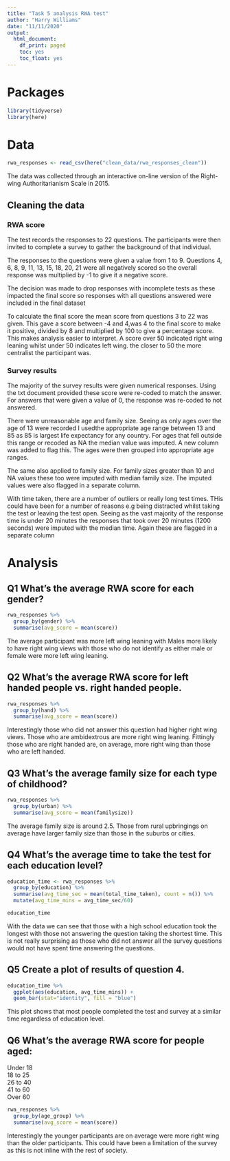 ```yaml
---
title: "Task 5 analysis RWA test"
author: "Harry Williams"
date: "11/11/2020"
output: 
  html_document:
    df_print: paged
    toc: yes
    toc_float: yes
---
```

# Packages
```r
library(tidyverse)
library(here)
```

# Data 
```r
rwa_responses <- read_csv(here("clean_data/rwa_responses_clean"))

```
The data was collected through an interactive on-line version of the Right-wing Authoritarianism Scale in 2015.

## Cleaning the data

### RWA score

 The test records the responses to 22 questions. The participants were then invited to complete a survey to gather the background of that individual. 

The responses to the questions were given a value from 1 to 9. Questions 4, 6, 8, 9, 11, 13, 15, 18, 20, 21 were all negatively scored so the overall response was multiplied by -1 to give it a negative score. 

The decision was made to drop responses with incomplete tests as these impacted the final score so  responses with all questions answered were included in the final dataset

To calculate the final score the mean score from questions 3 to 22 was given. This gave a score between -4 and 4,was  4 to the final score to make it positive, divided by 8 and multiplied by 100 to give a percentage score. This makes analysis easier to interpret. A score over 50 indicated  right wing leaning whilst under 50 indicates left wing. the closer to 50 the more centralist the participant was. 


### Survey results

The majority of the survey results were given numerical responses. Using the txt document provided these score were re-coded to match the answer. For answers that were given a value of 0, the response was re-coded to not answered.

There were unreasonable age and family size. Seeing as only ages over the age of 13 were recorded I usedthe appropriate age range between 13 and 85 as 85 is largest life expectancy for any country. For ages that fell outside this range or recoded as NA the median value was imputed. A new column was added to flag this. The ages were then grouped into appropriate age ranges.

The same also applied to family size. For family sizes greater than 10 and NA values these too were imputed with median family size. The imputed values were also flagged in a separate column.

With time taken, there are a number of outliers or really long test times. THis could have been for a number of reasons e.g being distracted whilst taking the test or leaving the test open. Seeing as the vast majority of the response time is under 20 minutes the responses that took over 20 minutes (1200 seconds) were imputed with the median time. Again these are flagged in a separate column 

# Analysis
## Q1 What’s the average RWA score for each gender?


```r
rwa_responses %>% 
  group_by(gender) %>% 
  summarise(avg_score = mean(score))
```
The average participant was more left wing leaning with Males more likely to have right wing views with those who do not identify as either male or female were more left wing leaning. 

## Q2 What’s the average RWA score for left handed people vs. right handed people.

```r
rwa_responses %>% 
  group_by(hand) %>% 
  summarise(avg_score = mean(score))
```
Interestingly those who did not answer this question had higher right wing views. Those who are ambidextrous are more right wing leaning. Fittingly those who are right handed are, on average, more right wing than those who are left handed. 


## Q3 What’s the average family size for each type of childhood?


```r
rwa_responses %>% 
  group_by(urban) %>% 
  summarise(avg_score = mean(familysize))
```

The average family size is around 2.5. Those from rural upbringings on average have larger family size than those in the suburbs or cities. 


## Q4 What’s the average time to take the test for each education level?

```r
education_time <- rwa_responses %>% 
  group_by(education) %>% 
  summarise(avg_time_sec = mean(total_time_taken), count = n()) %>% 
  mutate(avg_time_mins = avg_time_sec/60)

education_time
```

With the data we can see that those with a high school education took the longest with those not answering the question taking the shortest time. This is not really surprising as those who did not answer all the survey questions would not have spent time answering the questions. 

## Q5 Create a plot of results of question 4.


```r
education_time %>% 
  ggplot(aes(education, avg_time_mins)) + 
  geom_bar(stat="identity", fill = "blue")
```

This plot shows that most people completed the test and survey at a similar time regardless of education level. 

## Q6 What’s the average RWA score for people aged:

Under 18  
18 to 25  
26 to 40  
41 to 60  
Over 60  


```r
rwa_responses %>% 
  group_by(age_group) %>% 
  summarise(avg_score = mean(score))
```

Interestingly the younger participants are on average were more right wing than the older participants. This could have been a limitation of the survey as this is not inline with the rest of society. 

